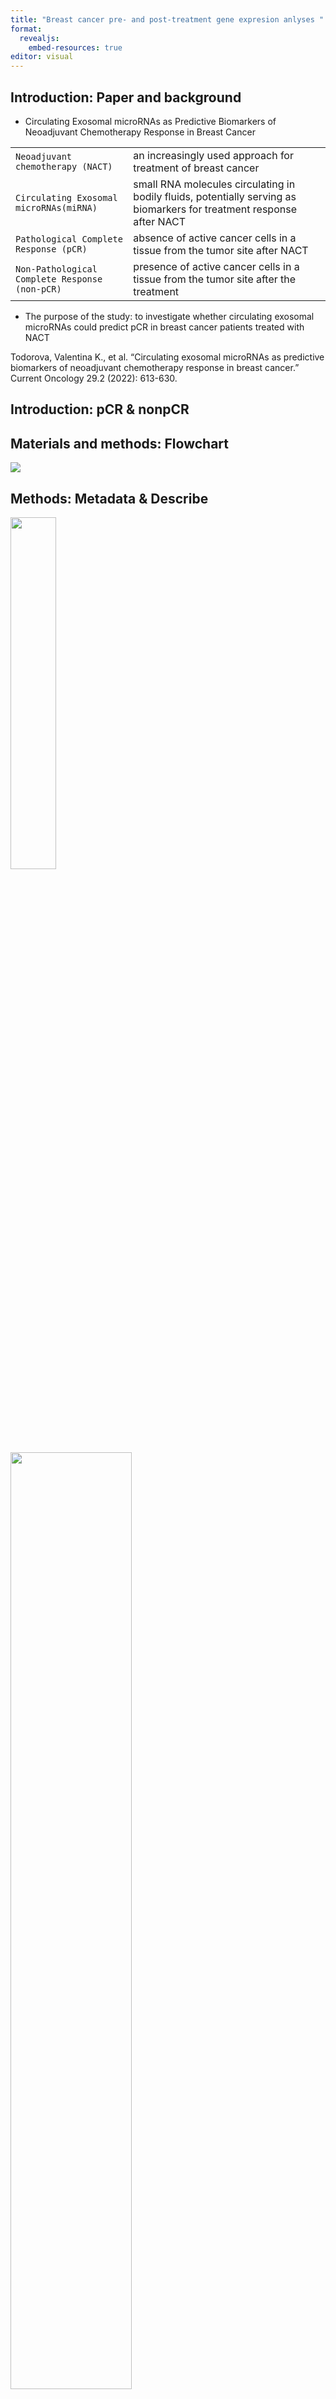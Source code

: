 ```yaml
---
title: "Breast cancer pre- and post-treatment gene expresion anlyses "
format:
  revealjs:
    embed-resources: true
editor: visual
---
```


## Introduction: Paper and background

-   Circulating Exosomal microRNAs as Predictive Biomarkers of Neoadjuvant Chemotherapy Response in Breast Cancer

|                                                |                                                                                                                       |
|---------------------------|---------------------------------------------|
| `Neoadjuvant chemotherapy (NACT)`              | an increasingly used approach for treatment of breast cancer                                                          |
| `Circulating Exosomal microRNAs(miRNA)`        | small RNA molecules circulating in bodily fluids, potentially serving as biomarkers for treatment response after NACT |
| `Pathological Complete Response (pCR)`         | absence of active cancer cells in a tissue from the tumor site after NACT                                             |
| `Non-Pathological Complete Response (non-pCR)` | presence of active cancer cells in a tissue from the tumor site after the treatment                                   |

-   The purpose of the study: to investigate whether circulating exosomal microRNAs could predict pCR in breast cancer patients treated with NACT

::: footer
Todorova, Valentina K., et al. "Circulating exosomal microRNAs as predictive biomarkers of neoadjuvant chemotherapy response in breast cancer." Current Oncology 29.2 (2022): 613-630.
:::

## Introduction: pCR & nonpCR

## Materials and methods: Flowchart

![](external_images/flowchart.jpg){fig-align="center"}

## Methods: Metadata & Describe

::: {layout-ncol="2"}
![](images/figure_01.jpg){width="38%"}

![](images/figure_02.jpg){width="62%"}
:::

## Methods: Describe

![](images/figure_05.jpg){fig-align="center"}

## Methods: Gene Expression Analysis

## Methods: Virtual pull-down and Gene Enrichement Analysis {.scrollable}

- Virtual pull-down:
```r
#| eval: false
#| echo: true
library(DiscoNet)
network_pCR <- virtual_pulldown(
  seed_nodes = seed, 
  database = string_database, 
  id_type = "hgnc", 
  string_confidence_score = 700) # default value


```
- Community detection
```r
#| eval: false
#| echo: true
library(DiscoNet)
communities_list <- community_detection(
  graph_object, 
  algorithm = "mcode", # specifies algorithm, in this case MCODE
  D = 0.05, # threshold of weight percentage of the vertex to be use by MCODE standard value
  haircut = TRUE) # removes the nodes that are only connected to a single node in the community detected

```
- Over representation analysis
```r
#| eval: false
#| echo: true
library(fgsea)

ora_result_nonpCR <- fora(
    pathways = biological_process_list, 
    genes = gense_in_each_community, 
    universe = all_genes_in_analysis, 
    minSize = 10
)

```


## Results: Gene Expression Analysis

## Results: Virtual pull-down {.scrollable}

-   **Pre vs. Post Treatment:**
    -   The **nonpCR Group** has 5 potential complexes or networks with upregulated or downregulated activity when comparing pre and post treatment
    -   The **nonpCR Group** has 11 potential complexes or networks with upregulated or downregulated activity when comparing pre- and post-treatment

![](../results/pCR_community_4.png){width="45%"} ![](../results/nonpCR_community_23.png){width="45%"}

## Results: Gene Enrichment Analysis

-   For each network the main enriched biological processes were identified

-   This is just a representative plot:

![](../results/ORA_plot.png){fig-align="center"}

## Discussion and Conclusion
